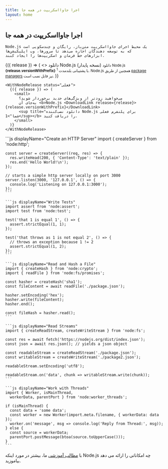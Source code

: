 ```yaml
---
title: اجرا جاوااسکریپت در همه جا
layout: home
---
```


<section>
  <WithBadge section="فهرست" />

  <div>
    <h1 className="special">اجرا جاوااسکریپت در همه جا</h1>

    Node.js یک محیط اجرای جاوااسکریپت متن‌باز، رایگان و چندسکویی است
    که به توسعه دهندگان اجازه می‌دهد تا سرورها، وب اپلیکیشن‌ها
    ابزارهای خط فرمان و اسکریپت‌ها را ایجاد کنند.
  </div>

  <div>
    <WithNodeRelease status={['Active LTS', 'Maintenance LTS']}>
      {({ release }) => (
        <>
          <DownloadButton release={release}>دانلود Node.js (نسخه پایدار)</DownloadButton>
          <small>
            دانلود Node.js <b>{release.versionWithPrefix}</b>
            <sup title="دانلود نصب‌کننده Node.js برای پلتفرم فعلی شما">1</sup> با پشتیبانی بلندمدت.
            Node.js همچنین از طریق <a href="/download/package-manager">package managers</a> نیز قابل نصب است.
          </small>
        </>
      )}
    </WithNodeRelease>

    <WithNodeRelease status="فعلی">
      {({ release }) => (
        <small>
          می‌خواهید زودتر از ویژگی‌های جدید برخوردار شوید؟
          به‌جای آن <b>Node.js <DownloadLink release={release}>{release.versionWithPrefix}</DownloadLink>
          <sup title="دانلود نصب‌کننده Node.js برای پلتفرم فعلی شما">1</sup></b> را دریافت کنید.
        </small>
      )}
    </WithNodeRelease>
  </div>
</section>

<section>
  <div>
    ```js displayName="Create an HTTP Server"
    import { createServer } from 'node:http';

    const server = createServer((req, res) => {
      res.writeHead(200, { 'Content-Type': 'text/plain' });
      res.end('Hello World!\n');
    });

    // starts a simple http server locally on port 3000
    server.listen(3000, '127.0.0.1', () => {
      console.log('Listening on 127.0.0.1:3000');
    });
    ```

    ```js displayName="Write Tests"
    import assert from 'node:assert';
    import test from 'node:test';

    test('that 1 is equal 1', () => {
      assert.strictEqual(1, 1);
    });

    test('that throws as 1 is not equal 2', () => {
      // throws an exception because 1 != 2
      assert.strictEqual(1, 2);
    });
    ```

    ```js displayName="Read and Hash a File"
    import { createHash } from 'node:crypto';
    import { readFile } from 'node:fs/promises';

    const hasher = createHash('sha1');
    const fileContent = await readFile('./package.json');

    hasher.setEncoding('hex');
    hasher.write(fileContent);
    hasher.end();

    const fileHash = hasher.read();
    ```

    ```js displayName="Read Streams"
    import { createReadStream, createWriteStream } from 'node:fs';

    const res = await fetch('https://nodejs.org/dist/index.json');
    const json = await res.json(); // yields a json object

    const readableStream = createReadStream('./package.json');
    const writableStream = createWriteStream('./package2.json');

    readableStream.setEncoding('utf8');

    readableStream.on('data', chunk => writableStream.write(chunk));
    ```

    ```js displayName="Work with Threads"
    import { Worker, isMainThread,
      workerData, parentPort } from 'node:worker_threads';

    if (isMainThread) {
      const data = 'some data';
      const worker = new Worker(import.meta.filename, { workerData: data });
      worker.on('message', msg => console.log('Reply from Thread:', msg));
    } else {
      const source = workerData;
      parentPort.postMessage(btoa(source.toUpperCase()));
    }
    ```
  </div>

  با [مطالب آموزشی](/learn) ما، بیشتر در مورد اینکه Node.js چه امکاناتی را ارائه می دهد بیاموزید.
</section>
